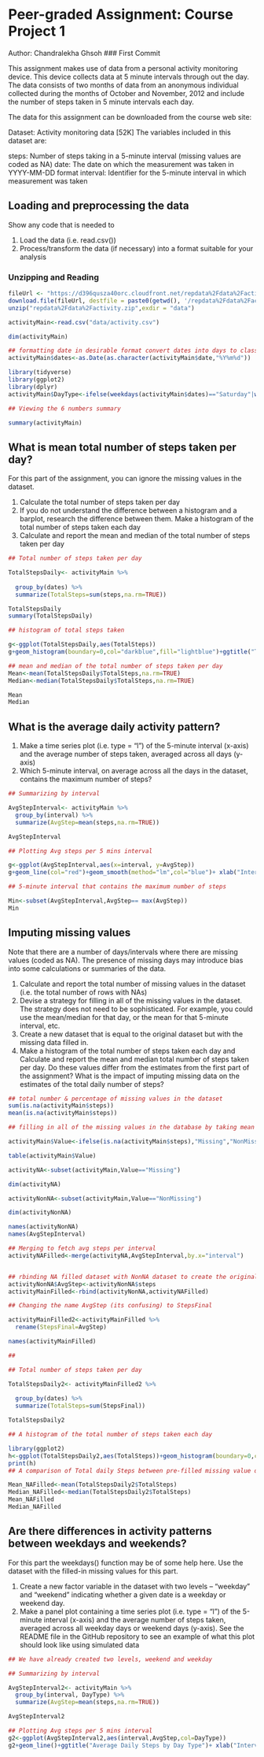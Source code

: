 # Peer-graded Assignment: Course Project 1
Author: Chandralekha Ghsoh
### First Commit


This assignment makes use of data from a personal activity monitoring device. This device collects data at 5 minute intervals through out the day. The data consists of two months of data from an anonymous individual collected during the months of October and November, 2012 and include the number of steps taken in 5 minute intervals each day.

The data for this assignment can be downloaded from the course web site:

Dataset: Activity monitoring data [52K]
The variables included in this dataset are:

steps: Number of steps taking in a 5-minute interval (missing values are coded as \color{red}{\verb|NA|}NA)
date: The date on which the measurement was taken in YYYY-MM-DD format
interval: Identifier for the 5-minute interval in which measurement was taken

## Loading and preprocessing the data

Show any code that is needed to

1. Load the data (i.e. \color{red}{\verb|read.csv()|}read.csv())
2. Process/transform the data (if necessary) into a format suitable for your analysis

### Unzipping and Reading

```r
fileUrl <- "https://d396qusza40orc.cloudfront.net/repdata%2Fdata%2Factivity.zip"
download.file(fileUrl, destfile = paste0(getwd(), '/repdata%2Fdata%2Factivity.zip'), method = "curl")
unzip("repdata%2Fdata%2Factivity.zip",exdir = "data")

activityMain<-read.csv("data/activity.csv")

dim(activityMain)

## formatting date in desirable format convert dates into days to classify into Weekend and Weekday
activityMain$dates<-as.Date(as.character(activityMain$date,"%Y%m%d"))

library(tidyverse)
library(ggplot2)
library(dplyr)
activityMain$DayType<-ifelse(weekdays(activityMain$dates)=="Saturday"|weekdays(activityMain$dates)=="Sunday","Weekend","Weekday")

## Viewing the 6 numbers summary

summary(activityMain)

```

## What is mean total number of steps taken per day?

For this part of the assignment, you can ignore the missing values in the dataset.

1. Calculate the total number of steps taken per day
2. If you do not understand the difference between a histogram and a barplot, research the difference between them. Make a histogram of the       total number of steps taken each day
3. Calculate and report the mean and median of the total number of steps taken per day

```r

## Total number of steps taken per day

TotalStepsDaily<- activityMain %>%
  
  group_by(dates) %>%
  summarize(TotalSteps=sum(steps,na.rm=TRUE))

TotalStepsDaily
summary(TotalStepsDaily)

## histogram of total steps taken

g<-ggplot(TotalStepsDaily,aes(TotalSteps))
g+geom_histogram(boundary=0,col="darkblue",fill="lightblue")+ggtitle("Total Steps on a Day")+xlab("Total Steps")+ylab("Frequency")

## mean and median of the total number of steps taken per day
Mean<-mean(TotalStepsDaily$TotalSteps,na.rm=TRUE)
Median<-median(TotalStepsDaily$TotalSteps,na.rm=TRUE)

Mean
Median

```

## What is the average daily activity pattern?

1. Make a time series plot (i.e. \color{red}{\verb|type = "l"|}type = "l") of the 5-minute interval (x-axis) and the average number of steps      taken, averaged across all days (y-axis)
2. Which 5-minute interval, on average across all the days in the dataset, contains the maximum number of steps?

```r
## Summarizing by interval

AvgStepInterval<- activityMain %>%
  group_by(interval) %>%
  summarize(AvgStep=mean(steps,na.rm=TRUE))

AvgStepInterval

## Plotting Avg steps per 5 mins interval

g<-ggplot(AvgStepInterval,aes(x=interval, y=AvgStep))
g+geom_line(col="red")+geom_smooth(method="lm",col="blue")+ xlab("Interval")+ylab("Average Steps")+ggtitle("Average Daily Activity Pattern")

## 5-minute interval that contains the maximum number of steps

Min<-subset(AvgStepInterval,AvgStep== max(AvgStep))
Min

```

## Imputing missing values

Note that there are a number of days/intervals where there are missing values (coded as \color{red}{\verb|NA|}NA). The presence of missing days may introduce bias into some calculations or summaries of the data.

1. Calculate and report the total number of missing values in the dataset (i.e. the total number of rows with \color{red}{\verb|NA|}NAs)
2. Devise a strategy for filling in all of the missing values in the dataset. The strategy does not need to be sophisticated. For example, you    could use the mean/median for that day, or the mean for that 5-minute interval, etc.
3. Create a new dataset that is equal to the original dataset but with the missing data filled in.
4. Make a histogram of the total number of steps taken each day and Calculate and report the mean and median total number of steps taken per     day. Do these values differ from the estimates from the first part of the assignment? What is the impact of imputing missing data on the      estimates of the total daily number of steps?

```r

## total number & percentage of missing values in the dataset
sum(is.na(activityMain$steps))
mean(is.na(activityMain$steps))

## filling in all of the missing values in the database by taking mean by interval. First diving the dataset into with missing and non missing values

activityMain$Value<-ifelse(is.na(activityMain$steps),"Missing","NonMissing")

table(activityMain$Value)

activityNA<-subset(activityMain,Value=="Missing")

dim(activityNA)

activityNonNA<-subset(activityMain,Value=="NonMissing")

dim(activityNonNA)

names(activityNonNA)
names(AvgStepInterval)

## Merging to fetch avg steps per interval
activityNAFilled<-merge(activityNA,AvgStepInterval,by.x="interval")


## rbinding NA filled dataset with NonNA dataset to create the original dataset with NA having filled with Avg per interval
activityNonNA$AvgStep<-activityNonNA$steps
activityMainFilled<-rbind(activityNonNA,activityNAFilled)

## Changing the name AvgStep (its confusing) to StepsFinal

activityMainFilled2<-activityMainFilled %>%
  rename(StepsFinal=AvgStep)

names(activityMainFilled)

##

## Total number of steps taken per day

TotalStepsDaily2<- activityMainFilled2 %>%
  
  group_by(dates) %>%
  summarize(TotalSteps=sum(StepsFinal))

TotalStepsDaily2

## A histogram of the total number of steps taken each day

library(ggplot2)
h<-ggplot(TotalStepsDaily2,aes(TotalSteps))+geom_histogram(boundary=0,col="darkgreen",fill="lightgreen")+ggtitle("Total Steps Daily-NA filled Dataset")+xlab("Total Steps Taken")+ylab("Frequency")
print(h)
## A comparison of Total daily Steps between pre-filled missing value dataset with filled missing value dataset

Mean_NAFilled<-mean(TotalStepsDaily2$TotalSteps)
Median_NAFilled<-median(TotalStepsDaily2$TotalSteps)
Mean_NAFilled
Median_NAFilled


```

## Are there differences in activity patterns between weekdays and weekends?

For this part the \color{red}{\verb|weekdays()|}weekdays() function may be of some help here. Use the dataset with the filled-in missing values for this part.

1. Create a new factor variable in the dataset with two levels – “weekday” and “weekend” indicating whether a given date is a weekday or         weekend day.
2. Make a panel plot containing a time series plot (i.e. \color{red}{\verb|type = "l"|}type = "l") of the 5-minute interval (x-axis) and the     average number of steps taken, averaged across all weekday days or weekend days (y-axis). See the README file in the GitHub repository to     see an example of what this plot should look like using simulated data

```r
## We have already created two levels, weekend and weekday

## Summarizing by interval

AvgStepInterval2<- activityMain %>%
  group_by(interval, DayType) %>%
  summarize(AvgStep=mean(steps,na.rm=TRUE))

AvgStepInterval2

## Plotting Avg steps per 5 mins interval
g2<-ggplot(AvgStepInterval2,aes(interval,AvgStep,col=DayType))
g2+geom_line()+ggtitle("Average Daily Steps by Day Type")+ xlab("Interval")+ylab("Average Number of steps")+facet_grid(.~DayType)

```

